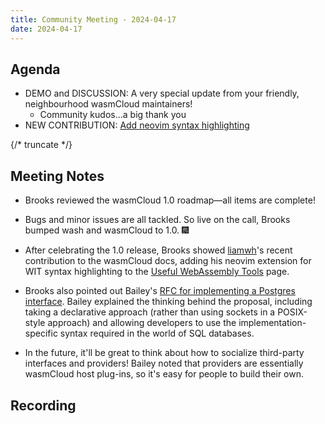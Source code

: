 ```yaml
---
title: Community Meeting - 2024-04-17
date: 2024-04-17
---
```


## Agenda

- DEMO and DISCUSSION: A very special update from your friendly, neighbourhood wasmCloud maintainers!
  - Community kudos...a big thank you
- NEW CONTRIBUTION: [Add neovim syntax highlighting](https://github.com/wasmCloud/wasmcloud.com/pull/373)

{/* truncate */}

## Meeting Notes

- Brooks reviewed the wasmCloud 1.0 roadmap&mdash;all items are complete!

- Bugs and minor issues are all tackled. So live on the call, Brooks bumped wash and wasmCloud to 1.0. :fireworks:

- After celebrating the 1.0 release, Brooks showed [liamwh](https://github.com/liamwh)'s recent contribution to the wasmCloud docs, adding his neovim extension for WIT syntax highlighting to the [Useful WebAssembly Tools](https://wasmcloud.com/docs/ecosystem/useful-webassembly-tools/) page.

- Brooks also pointed out Bailey's [RFC for implementing a Postgres interface](https://github.com/wasmCloud/wasmCloud/issues/1914). Bailey explained the thinking behind the proposal, including taking a declarative approach (rather than using sockets in a POSIX-style approach) and allowing developers to use the implementation-specific syntax required in the world of SQL databases.

- In the future, it'll be great to think about how to socialize third-party interfaces and providers! Bailey noted that providers are essentially wasmCloud host plug-ins, so it's easy for people to build their own.

## Recording

<YouTube url="https://www.youtube.com/watch?v=rZ_f8Wl4W6Q" />
